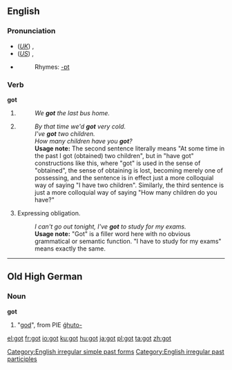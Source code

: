 ==English==

{{rank|de|whole|find|191|got|let|world|thing}}

===Pronunciation===
*(''[[Received Pronunciation|UK]]'') {{IPA|'gɒt}}, {{SAMPA|"gQt}}
*(''[[General American|US]]'') {{IPA|ˈgɑt}}, {{SAMPA|"gAt}}
*{{audio|en-us-got.ogg|Audio (US)}}
*:Rhymes: [[Rhymes:English:-ɒt|-ɒt]]

===Verb===
'''got'''

# {{simple past of|''[[get]]''}}
#:''We '''got''' the last bus home.''
# {{UK}} {{past participle of|''[[get]]''}}
#:''By that time we'd '''got''' very cold.''
#:''I've '''got''' two children.''
#:''How many children have you '''got'''?''
#:'''Usage note:''' The second sentence literally means "At some time in the past I got (obtained) two children", but in "have got" constructions like this, where "got" is used in the sense of "obtained", the sense of obtaining is lost, becoming merely one of possessing, and the sentence is in effect just a more colloquial way of saying "I have two children". Similarly, the third sentence is just a more colloquial way of saying "How many children do you have?"
#Expressing obligation.
#:''I can't go out tonight, I've '''got''' to study for my exams.''
#:'''Usage note:''' "Got" is a filler word here with no obvious grammatical or semantic function. "I have to study for my exams" means exactly the same. 

[[Category:English irregular simple past forms]]
[[Category:English irregular past participles]]

----

==Old High German==

===Noun===
'''got'''

# "[[god]]", from PIE [[ǵhuto-]]

[[el:got]]
[[fr:got]]
[[io:got]]
[[ku:got]]
[[hu:got]]
[[ja:got]]
[[pl:got]]
[[ta:got]]
[[zh:got]]